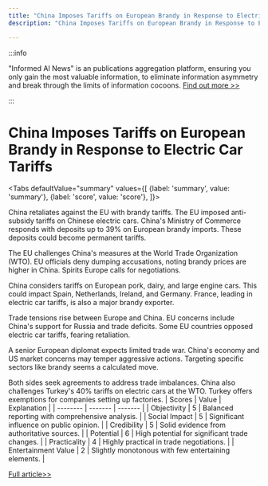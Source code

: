 ```yaml
---
title: "China Imposes Tariffs on European Brandy in Response to Electric Car Tariffs"
description: "China Imposes Tariffs on European Brandy in Response to Electric Car Tariffs"

---
```



:::info

"Informed AI News" is an publications aggregation platform, ensuring you only gain the most valuable information, to eliminate information asymmetry and break through the limits of information cocoons.  [Find out more >>](/)

:::

# China Imposes Tariffs on European Brandy in Response to Electric Car Tariffs


<Tabs
	defaultValue="summary"
	values={[
	{label: 'summary', value: 'summary'},
	{label: 'score', value: 'score'},
]}>
<TabItem value="summary">


China retaliates against the EU with brandy tariffs. The EU imposed anti-subsidy tariffs on Chinese electric cars. China's Ministry of Commerce responds with deposits up to 39% on European brandy imports. These deposits could become permanent tariffs.

The EU challenges China's measures at the World Trade Organization (WTO). EU officials deny dumping accusations, noting brandy prices are higher in China. Spirits Europe calls for negotiations.

China considers tariffs on European pork, dairy, and large engine cars. This could impact Spain, Netherlands, Ireland, and Germany. France, leading in electric car tariffs, is also a major brandy exporter.

Trade tensions rise between Europe and China. EU concerns include China's support for Russia and trade deficits. Some EU countries opposed electric car tariffs, fearing retaliation.

A senior European diplomat expects limited trade war. China's economy and US market concerns may temper aggressive actions. Targeting specific sectors like brandy seems a calculated move.

Both sides seek agreements to address trade imbalances. China also challenges Turkey's 40% tariffs on electric cars at the WTO. Turkey offers exemptions for companies setting up factories.
</TabItem>
<TabItem value="score">
	| Scores     | Value   | Explanation |
	| -------- | ------- | ------- |
	| Objectivity  | 5    | Balanced reporting with comprehensive analysis.    |
	| Social Impact | 5     | Significant influence on public opinion.    |
	| Credibility    | 5    | Solid evidence from authoritative sources.    |
	| Potential    | 6    | High potential for significant trade changes.    |
	| Practicality    | 4    | Highly practical in trade negotiations.    |
	| Entertainment Value    | 2    | Slightly monotonous with few entertaining elements.    |
</TabItem>
</Tabs>

[Full article>>](https://www.nytimes.com/2024/10/08/business/china-europe-brandy.html)

